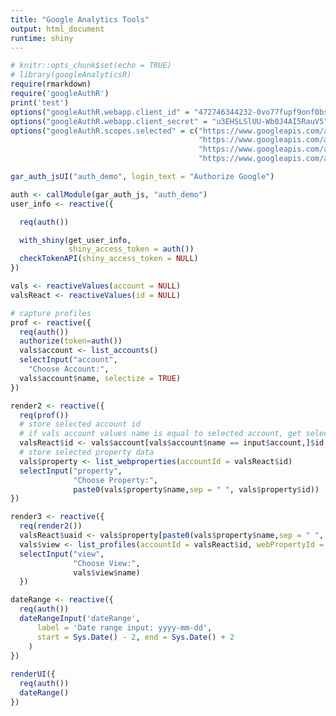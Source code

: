 ```yaml
---
title: "Google Analytics Tools"
output: html_document
runtime: shiny
---
```

<!-- RUN -->
<!--
options(shiny.port = 1221)
#setwd("~/Google Drive/Work/Syntax/R/RMarkdown/")
rmarkdown::run("index.Rmd")
-->
```r
# knitr::opts_chunk$set(echo = TRUE)
# library(googleAnalyticsR)
require(rmarkdown)
require('googleAuthR')
print('test')
options("googleAuthR.webapp.client_id" = "472746344232-0vo77fupf9onf0bs3brrk2jc86b4vlj1.apps.googleusercontent.com")
options("googleAuthR.webapp.client_secret" = "u3EHSLSlUU-Wb0J4AI5RauV5")
options("googleAuthR.scopes.selected" = c("https://www.googleapis.com/auth/webmasters",
                                          "https://www.googleapis.com/auth/analytics",
                                          "https://www.googleapis.com/auth/tagmanager.readonly",
                                          "https://www.googleapis.com/auth/plus.me"))

gar_auth_jsUI("auth_demo", login_text = "Authorize Google")
```

```r
auth <- callModule(gar_auth_js, "auth_demo")
user_info <- reactive({

  req(auth())

  with_shiny(get_user_info,
             shiny_access_token = auth())
  checkTokenAPI(shiny_access_token = NULL)
})
```

```r

vals <- reactiveValues(account = NULL)
valsReact <- reactiveValues(id = NULL)

# capture profiles
prof <- reactive({
  req(auth())
  authorize(token=auth())
  vals$account <- list_accounts()
  selectInput("account", 
    "Choose Account:", 
  vals$account$name, selectize = TRUE)
})

render2 <- reactive({
  req(prof())
  # store selected account id
  # if vals account values name is equal to selected account, get selected account id
  valsReact$id <- vals$account[vals$account$name == input$account,]$id 
  # store selected property data
  vals$property <- list_webproperties(accountId = valsReact$id) 
  selectInput("property", 
              "Choose Property:", 
              paste0(vals$property$name,sep = " ", vals$property$id))
})

render3 <- reactive({
  req(render2())
  valsReact$uaid <- vals$property[paste0(vals$property$name,sep = " ", vals$property$id) == input$property,]$id # store selected property id
  vals$view <- list_profiles(accountId = valsReact$id, webPropertyId = valsReact$uaid) # store selected view data
  selectInput("view", 
              "Choose View:", 
              vals$view$name)
  })

dateRange <- reactive({
  req(auth())
  dateRangeInput('dateRange',
      label = 'Date range input: yyyy-mm-dd',
      start = Sys.Date() - 2, end = Sys.Date() + 2
    )
})
  
renderUI({
  req(auth())
  dateRange()
})
```
